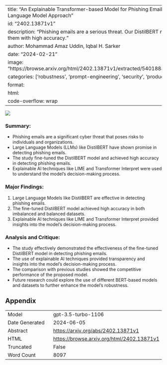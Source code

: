 
---
title: "An Explainable Transformer-based Model for Phishing Email Detection: A Large Language Model Approach"
id: "2402.13871v1"
description: "Phishing emails are a serious threat. Our DistilBERT model effectively detects them with high accuracy."
author: Mohammad Amaz Uddin, Iqbal H. Sarker
date: "2024-02-21"
image: "https://browse.arxiv.org/html/2402.13871v1/extracted/5401888/figs/Methodology.png"
categories: ['robustness', 'prompt-engineering', 'security', 'production']
format:
  html:
    code-overflow: wrap
---

![](https://browse.arxiv.org/html/2402.13871v1/extracted/5401888/figs/Methodology.png)

### **Summary:**
- Phishing emails are a significant cyber threat that poses risks to individuals and organizations.
- Large Language Models (LLMs) like DistilBERT have shown promise in detecting phishing emails.
- The study fine-tuned the DistilBERT model and achieved high accuracy in detecting phishing emails.
- Explainable AI techniques like LIME and Transformer Interpret were used to understand the model's decision-making process.

### **Major Findings:**
1. Large Language Models like DistilBERT are effective in detecting phishing emails.
2. The fine-tuned DistilBERT model achieved high accuracy in both imbalanced and balanced datasets.
3. Explainable AI techniques like LIME and Transformer Interpret provided insights into the model's decision-making process.

### **Analysis and Critique:**
- The study effectively demonstrated the effectiveness of the fine-tuned DistilBERT model in detecting phishing emails.
- The use of explainable AI techniques provided transparency and insights into the model's decision-making process.
- The comparison with previous studies showed the competitive performance of the proposed model.
- Future research could explore the use of different BERT-based models and datasets to further enhance the model's robustness.

## Appendix

|          |          |
|----------|----------|
| Model     | gpt-3.5-turbo-1106       |
| Date Generated     | 2024-06-05       |
| Abstract | [https://arxiv.org/abs/2402.13871v1](https://arxiv.org/abs/2402.13871v1)        |
| HTML     | [https://browse.arxiv.org/html/2402.13871v1](https://browse.arxiv.org/html/2402.13871v1)       |
| Truncated       | False       |
| Word Count       | 8097       |